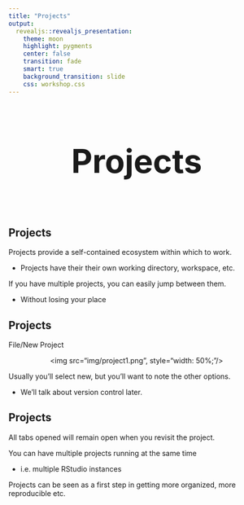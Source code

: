 ```yaml
---
title: "Projects"
output: 
  revealjs::revealjs_presentation:
    theme: moon
    highlight: pygments
    center: false
    transition: fade
    smart: true
    background_transition: slide
    css: workshop.css
---
```



## 

<div style='text-align: center; font-size:32'><h1>Projects<h1></div>


## Projects

Projects provide a self-contained ecosystem within which to work.

- Projects have their their own working directory, workspace, etc.

If you have multiple projects, you can easily jump between them.

- Without losing your place


## Projects

File/New Project

<div style='text-align:center;'><img src="img/project1.png", style="width: 50%;"/></div>

Usually you'll select new, but you'll want to note the other options.

- We'll talk about version control later.


## Projects

All tabs opened will remain open when you revisit the project.

You can have multiple projects running at the same time

- i.e. multiple RStudio instances

Projects can be seen as a first step in getting more organized, more reproducible etc.
